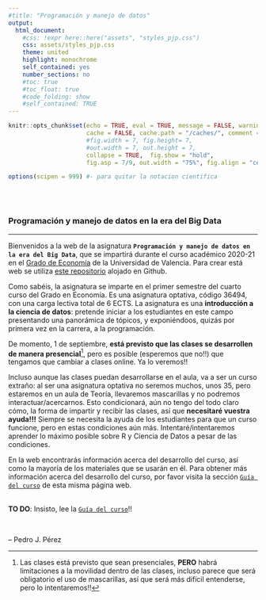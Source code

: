 ```yaml
---
#title: "Programación y manejo de datos"
output:
  html_document:
    #css: !expr here::here("assets", "styles_pjp.css") 
    css: assets/styles_pjp.css
    theme: united
    highlight: monochrome 
    self_contained: yes
    number_sections: no
    #toc: true
    #toc_float: true
    #code_folding: show
    #self_contained: TRUE
---
```



```r
knitr::opts_chunk$set(echo = TRUE, eval = TRUE, message = FALSE, warning = FALSE, 
                      cache = FALSE, cache.path = "/caches/", comment = "#>",
                      #fig.width = 7, fig.height= 7,   
                      #out.width = 7, out.height = 7,
                      collapse = TRUE,  fig.show = "hold",
                      fig.asp = 7/9, out.width = "75%", fig.align = "center")
```

```r
options(scipen = 999) #- para quitar la notacion cientifica
```

<br><br>

### Programación y manejo de datos en la era del Big Data

--------------------------------------------------


Bienvenidos a la web de la asignatura **`Programación y manejo de datos en la era del Big Data`**, que se impartirá durante el curso académico 2020-21 en el [Grado de Economía](https://www.uv.es/uvweb/universidad/es/estudios-grado/oferta-grados/oferta-grados/grado-economia-1285846094474/Titulacio.html?id=1285847455792){target="_blank"} de la Universidad de Valencia. Para crear está web se utiliza [este repositorio](https://github.com/perezp44/intro-DS-20-21-web){target="_blank"} alojado en Github.

Como sabéis, la asignatura se imparte en el primer semestre del cuarto curso del Grado en Economía. Es una asignatura optativa, código 36494, con una carga lectiva total de 6 ECTS. La asignatura es una **introducción a la ciencia de datos**: pretende iniciar a los estudiantes en este campo presentando una panorámica de tópicos, y exponiéndoos, quizás por primera vez en la carrera, a la programación.


De momento, 1 de septiembre, **está previsto que las clases se desarrollen de manera presencial**^[Las clases está previsto que sean presenciales, **PERO** habrá limitaciones a la movilidad dentro de las clases, incluso parece que será obligatorio el uso de mascarillas, así que será más difícil entenderse, pero lo intentaremos!!], pero es posible (esperemos que no!!) que tengamos que cambiar a clases online. Ya lo veremos!!

Incluso aunque las clases puedan desarrollarse en el aula, va a ser un curso extraño: al ser una asignatura optativa no seremos muchos, unos 35, pero estaremos en un aula de Teoría, llevaremos mascarillas y no podremos interactuar/acercarnos. Esto condicionará, aún no tengo del todo claro cómo, la forma de impartir y recibir las clases, así que **necesitaré vuestra ayuda!!!** Siempre se necesita la ayuda de los estudiantes para que un curso funcione, pero en estas condiciones aún más. Intentaré/intentaremos aprender lo máximo posible sobre R y Ciencia de Datos a pesar de las condiciones. 


En la web encontrarás información acerca del desarrollo del curso, así como la mayoría de los materiales que se usarán en él. Para obtener más información acerca del desarrollo del curso, por favor visita la sección [`Guía del curso`](https://perezp44.github.io/intro-DS-20-21-web/01-guia-del-curso.html) de esta misma página web. 



<div class = "blue">
<br> **TO DO**: Insisto, lee la [`Guía del curso`](https://perezp44.github.io/intro-DS-20-21-web/01-guia-del-curso.html)!!  <br>
</div>



<br>

-- Pedro J. Pérez
